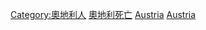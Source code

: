 
[[Category:奧地利人|Category:奧地利人]]
[[Category:奧地利死亡|]]
[[Category:歐洲死者|Austria]]
[[Category:各國死者|Austria]]